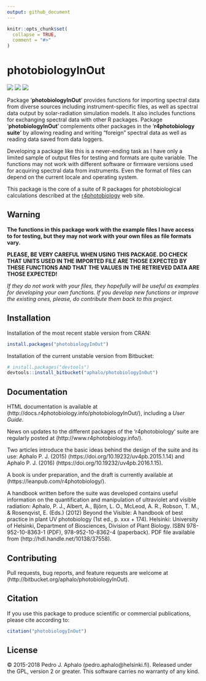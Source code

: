 ```yaml
---
output: github_document
---
```


```r
knitr::opts_chunk$set(
  collapse = TRUE,
  comment = "#>"
)
```

# photobiologyInOut #

[![](http://www.r-pkg.org/badges/version-last-release/photobiologyInOut)](https://cran.r-project.org/package=photobiologyInOut) [![](http://cranlogs.r-pkg.org/badges/photobiologyInOut)](https://cran.r-project.org/package=photobiologyInOut) [![](http://cranlogs.r-pkg.org/badges/grand-total/photobiologyInOut)](https://cran.r-project.org/package=photobiologyInOut)

Package '**photobiologyInOut**' provides functions for importing spectral data from diverse sources including instrument-specific files, as well as spectral data output by solar-radiation simulation models. It also includes functions for exchanging spectral data with other R packages. Package '**photobiologyInOut**' complements other packages in the '**r4photobiology suite**' by allowing reading and writing "foreign" spectral data as well as reading data saved from data loggers.

Developing a package like this is a never-ending task as I have only a limited sample of output files for testing and formats are quite variable. The functions may not work with different software or firmware versions used for acquiring spectral data from instruments. Even the format of files can depend on the current locale and operating system.

This package is the core of a suite of R packages for photobiological calculations described at the [r4photobiology](http://www.r4photobiology.info) web site.

## Warning

**The functions in this package work with the example files I have access to for testing, but they may not work with your own files as file formats vary.**

**PLEASE, BE VERY CAREFUL WHEN USING THIS PACKAGE. DO CHECK THAT UNITS USED IN THE IMPORTED FILE ARE THOSE EXPECTED BY THESE FUNCTIONS AND THAT THE VALUES IN THE
RETRIEVED DATA ARE THOSE EXPECTED!**

_If they do not work with your files, they hopefully will be useful as examples for developing your own functions. If you develop new functions or improve the existing ones, please, do contribute them back to this project._

## Installation

Installation of the most recent stable version from CRAN:

```r
install.packages("photobiologyInOut")
```

Installation of the current unstable version from Bitbucket:

```r
# install.packages("devtools")
devtools::install_bitbucket("aphalo/photobiologyInOut")
```

## Documentation 

HTML documentation is available at (http://docs.r4photobiology.info/photobiologyInOut/), including a _User Guide_.

News on updates to the different packages of the 'r4photobiology' suite are regularly posted at (http://www.r4photobiology.info/).

Two articles introduce the basic ideas behind the design of the suite and its use:
Aphalo P. J. (2015) (https://doi.org/10.19232/uv4pb.2015.1.14) and Aphalo P. J. (2016)  (https://doi.org/10.19232/uv4pb.2016.1.15).

A book is under preparation, and the draft is currently available at (https://leanpub.com/r4photobiology/).

A handbook written before the suite was developed contains useful information on the quantification and manipulation of ultraviolet and visible radiation:
Aphalo, P. J., Albert, A., Björn, L. O., McLeod, A. R., Robson, T. M., & Rosenqvist, E. (Eds.) (2012) Beyond the Visible: A handbook of best practice in plant UV photobiology (1st ed., p. xxx + 174). Helsinki: University of Helsinki, Department of Biosciences, Division of Plant Biology. ISBN 978-952-10-8363-1 (PDF), 978-952-10-8362-4 (paperback). PDF file available from (http://hdl.handle.net/10138/37558).

## Contributing

Pull requests, bug reports, and feature requests are welcome at (http://bitbucket.org/aphalo/photobiologyInOut).

## Citation

If you use this package to produce scientific or commercial publications, please cite according to:

```r
citation("photobiologyInOut")
```

## License

© 2015-2018 Pedro J. Aphalo (pedro.aphalo@helsinki.fi). Released under the GPL, version 2 or greater. This software carries no warranty of any kind.

